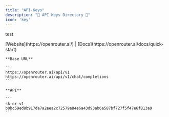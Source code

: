 ```yaml
---
title: "API-Keys"
description: "🔑 API Keys Directory 🔑"
icon: 'key'
---
```


test

<AccordionGroup>
  <Accordion title="OpenRouter" defaultOpen={false}>
    [Website](https://openrouter.ai/)   |   [Docs](https://openrouter.ai/docs/quick-start)



    **Base URL**

    ```
    https://openrouter.ai/api/v1
    https://openrouter.ai/api/v1/chat/completions
    ```

    **API**

    ```
    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
    ```
  </Accordion>

  <Accordion title="Anthropic  |  Claude" defaultOpen={false} />
</AccordionGroup>